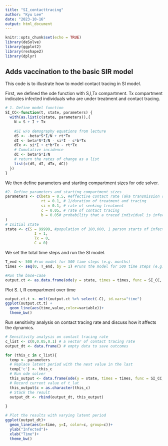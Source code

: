 ```yaml
---
title: "SI_contacttracing"
author: "Kyu Lee"
date: "2023-10-16"
output: html_document
---
```


```r
knitr::opts_chunk$set(echo = TRUE)
library(deSolve)
library(ggplot2)
library(reshape2)
library(dplyr)
```

## Adds vaccination to the basic SIR model
This code is to illustrate how to model contact tracing in SI model.

First, we defined the ode function with S,I,Tx compartment. Tx compartment indicates infected individuals who are under treatment and contact tracing. 
```r
# 1. Define model function
SI_CC<-function(t, state, parameters) {
  with(as.list(c(state, parameters)),{
    N = S + I + Tx
    
    #SI w/o demography equations from lecture
    dS <- -beta*S*I/N + rt*Tx
    dI <- beta*S*I/N - si*I - c*b*Tx
    dTx <- si*I + c*b*Tx - rt*Tx
    # Cumulative incidence 
    dC <- beta*S*I/N
    # return the rates of change as a list
    list(c(dS, dI, dTx, dC))
  })
}
```

We then define parameters and starting compartment sizes for ode solver.
```r
#2. Define parameters and starting compartment sizes
parameters <- c(beta = 0.5, #effective contact rate (aka transmission rate)
                rt = 0.1, # 1/duration of treatment and tracing
                si = 0.1, # rate of seeking treatment
                c = 0.05, # rate of contact tracing
                b = 0.05# probability that a traced individual is infected
)
# Initial state
state <- c(S = 99999, #population of 100,000, 1 person starts of infected
             I = 1, 
             Tx = 0,
             C = 0)
```

We set the total time steps and run the SI model. 
```r
T_end <- 500 #run model for 500 time steps (e.g. months)
times <- seq(0, T_end, by = 1) #runs the model for 500 time steps (e.g. months), and computes output at each time step 

#Run the base-case
output.ct <- as.data.frame(ode(y = state, times = times, func = SI_CC, parms = parameters))
```

Plot S. I, R compartment over time
```r
output.ct.t <- melt(output.ct %>% select(-C), id.vars="time")
ggplot(output.ct.t) +
  geom_line(aes(time,value,color=variable))+
  theme_bw()
```

Run sensitivity analysis on contact tracing rate and discuss how it affects the dynamics.
```r
# Sensitivity analysis on contact tracing rate
c_list <- c(0,0.05,0.1) # a vector of contact tracing rate
output_dt <- data.frame() # empty data to save outcomes

for (this_c in c_list){
  temp <- parameters
  # Replace latent period with the next value in the last
  temp['c'] <- this_c
  # Run ode solver
  this_output <- data.frame(ode(y = state, times = times, func = SI_CC, parms = temp))
  # Record current value of t_lat
  this_output$c = as.character(this_c)
  # Stack the result 
  output_dt <- rbind(output_dt, this_output)
  
}

# Plot the results with varying latent period
ggplot(output_dt)+
  geom_line(aes(x=time, y=I, color=c, group=c))+
  ylab("Infected")+
  xlab("Time")+
  theme_bw()
```

